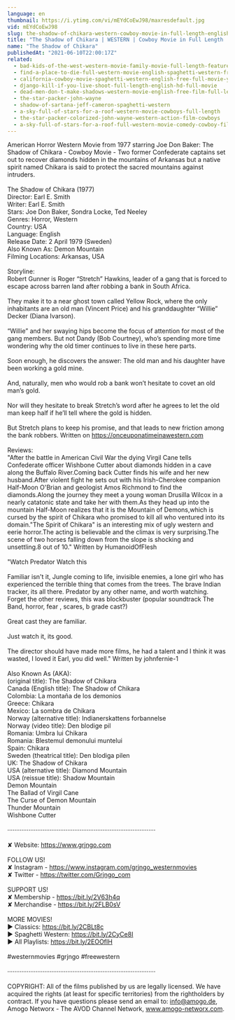```yaml
---
language: en
thumbnail: https://i.ytimg.com/vi/mEYdCoEwJ98/maxresdefault.jpg
vid: mEYdCoEwJ98
slug: the-shadow-of-chikara-western-cowboy-movie-in-full-length-english
title: "The Shadow of Chikara | WESTERN | Cowboy Movie in Full Length | English"
name: "The Shadow of Chikara"
publishedAt: "2021-06-10T22:00:17Z"
related:
  - bad-kids-of-the-west-western-movie-family-movie-full-length-feature-film-old-cowboy-film
  - find-a-place-to-die-full-western-movie-english-spaghetti-western-free-cowboy-film
  - california-cowboy-movie-spaghetti-western-english-free-full-movie-youtube-movies
  - django-kill-if-you-live-shoot-full-length-english-hd-full-movie
  - dead-men-don-t-make-shadows-western-movie-english-free-film-full-length-spaghetti-western
  - the-star-packer-john-wayne
  - shadow-of-sartana-jeff-cameron-spaghetti-western
  - a-sky-full-of-stars-for-a-roof-western-movie-cowboys-full-length
  - the-star-packer-colorized-john-wayne-western-action-film-cowboys
  - a-sky-full-of-stars-for-a-roof-full-western-movie-comedy-cowboy-film-free-movie
---
```


American Horror Western Movie from 1977 starring Joe Don Baker: The Shadow of Chikara - Cowboy Movie - Two former Confederate captains set out to recover diamonds hidden in the mountains of Arkansas but a native spirit named Chikara is said to protect the sacred mountains against intruders.<br />
<br />
The Shadow of Chikara (1977)<br />
Director: Earl E. Smith<br />
Writer: Earl E. Smith<br />
Stars: Joe Don Baker, Sondra Locke, Ted Neeley<br />
Genres: Horror, Western<br />
Country: USA<br />
Language: English<br />
Release Date: 2 April 1979 (Sweden) <br />
Also Known As: Demon Mountain <br />
Filming Locations: Arkansas, USA<br />
<br />
Storyline:<br />
Robert Gunner is Roger “Stretch” Hawkins, leader of a gang that is forced to escape across barren land after robbing a bank in South Africa.<br />
<br />
They make it to a near ghost town called Yellow Rock, where the only inhabitants are an old man (Vincent Price) and his granddaughter “Willie” Decker (Diana Ivarson).<br />
<br />
“Willie” and her swaying hips become the focus of attention for most of the gang members. But not Dandy (Bob Courtney), who’s spending more time wondering why the old timer continues to live in these here parts.<br />
<br />
Soon enough, he discovers the answer: The old man and his daughter have been working a gold mine.<br />
<br />
And, naturally, men who would rob a bank won’t hesitate to covet an old man’s gold.<br />
<br />
Nor will they hesitate to break Stretch’s word after he agrees to let the old man keep half if he’ll tell where the gold is hidden.<br />
<br />
But Stretch plans to keep his promise, and that leads to new friction among the bank robbers. Written on https://onceuponatimeinawestern.com<br />
<br />
Reviews:<br />
"After the battle in American Civil War the dying Virgil Cane tells Confederate officer Wishbone Cutter about diamonds hidden in a cave along the Buffalo River.Coming back Cutter finds his wife and her new husband.After violent fight he sets out with his Irish-Cherokee companion Half-Moon O'Brian and geologist Amos Richmond to find the diamonds.Along the journey they meet a young woman Drusilla Wilcox in a nearly catatonic state and take her with them.As they head up into the mountain Half-Moon realizes that it is the Mountain of Demons,which is cursed by the spirit of Chikara who promised to kill all who ventured into its domain."The Spirit of Chikara" is an interesting mix of ugly western and eerie horror.The acting is believable and the climax is very surprising.The scene of two horses falling down from the slope is shocking and unsettling.8 out of 10." Written by HumanoidOfFlesh<br />
<br />
"Watch Predator Watch this<br />
<br />
Familiar isn't it, Jungle coming to life, invisible enemies, a lone girl who has experienced the terrible thing that comes from the trees. The brave Indian tracker, its all there. Predator by any other name, and worth watching. Forget the other reviews, this was blockbuster (popular soundtrack The Band, horror, fear , scares, b grade cast?)<br />
<br />
Great cast they are familiar.<br />
<br />
Just watch it, its good.<br />
<br />
The director should have made more films, he had a talent and I think it was wasted, I loved it Earl, you did well." Written by johnfernie-1<br />
<br />
Also Known As (AKA):<br />
(original title): The Shadow of Chikara<br />
Canada (English title): The Shadow of Chikara<br />
Colombia: La montaña de los demonios<br />
Greece: Chikara<br />
Mexico: La sombra de Chikara<br />
Norway (alternative title): Indianerskattens forbannelse<br />
Norway (video title): Den blodige pil<br />
Romania: Umbra lui Chikara<br />
Romania: Blestemul demonului muntelui<br />
Spain: Chikara<br />
Sweden (theatrical title): Den blodiga pilen<br />
UK: The Shadow of Chikara<br />
USA (alternative title): Diamond Mountain<br />
USA (reissue title): Shadow Mountain<br />
Demon Mountain<br />
The Ballad of Virgil Cane<br />
The Curse of Demon Mountain<br />
Thunder Mountain<br />
Wishbone Cutter<br />
<br />
····················································································<br />
<br />
✘ Website: https://www.grjngo.com<br />
<br />
FOLLOW US!<br />
✘ Instagram - https://www.instagram.com/grjngo_westernmovies<br />
✘ Twitter - https://twitter.com/Grjngo_com<br />
<br />
SUPPORT US!<br />
✘ Membership - https://bit.ly/2V63h4q<br />
✘ Merchandise - https://bit.ly/2FLB0sV<br />
<br />
MORE MOVIES! <br />
► Classics: https://bit.ly/2CBLt8c <br />
► Spaghetti Western: https://bit.ly/2CyCe8I <br />
► All Playlists: https://bit.ly/2EOOfIH <br />
<br />
#westernmovies #grjngo #freewestern<br />
<br />
····················································································<br />
<br />
COPYRIGHT: All of the films published by us are legally licensed. We have acquired the rights (at least for specific territories) from the rightholders by contract. If you have questions please send an email to: info@amogo.de, Amogo Networx - The AVOD Channel Network, www.amogo-networx.com.